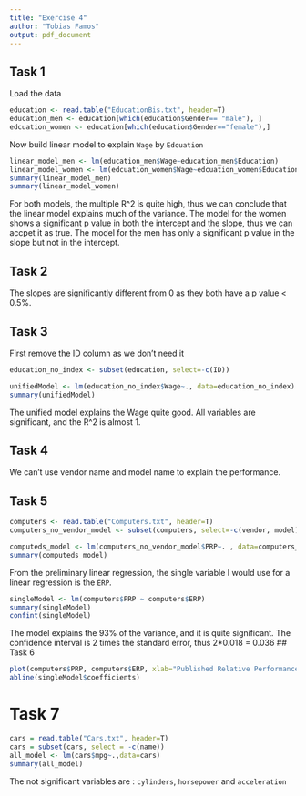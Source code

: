 ```yaml
---
title: "Exercise 4"
author: "Tobias Famos"
output: pdf_document
---
```

## Task 1
Load the data
```r
education <- read.table("EducationBis.txt", header=T)
education_men <- education[which(education$Gender== "male"), ]
edcuation_women <- education[which(education$Gender=="female"),]
```

Now build linear model to explain `Wage` by `Edcuation`
```r
linear_model_men <- lm(education_men$Wage~education_men$Education)
linear_model_women <- lm(edcuation_women$Wage~edcuation_women$Education)
summary(linear_model_men)
summary(linear_model_women)
```
For both models, the multiple R^2 is quite high, thus we can conclude that the linear model explains much of the variance.
The model for the women shows a significant p value in both the intercept and the slope, thus we can accpet it as true.
The model for the men has only a significant p value in the slope but not in the intercept.


## Task 2
The slopes are significantly different from 0 as they both have a p value < 0.5%.

## Task 3
First remove the ID column as we don't need it
```r
education_no_index <- subset(education, select=-c(ID))

```
```r
unifiedModel <- lm(education_no_index$Wage~., data=education_no_index)
summary(unifiedModel)
```

The unified model explains the Wage quite good. All variables are significant, and the R^2 is almost 1.

## Task 4
We can't use vendor name and model name to explain the performance.

## Task 5
```r
computers <- read.table("Computers.txt", header=T)
computers_no_vendor_model <- subset(computers, select=-c(vendor, model))

computeds_model <- lm(computers_no_vendor_model$PRP~. , data=computers_no_vendor_model)
summary(computeds_model)
```
From the preliminary linear regression, the single variable I would use for a linear regression is the `ERP`.

```r
singleModel <- lm(computers$PRP ~ computers$ERP)
summary(singleModel)
confint(singleModel)
```
The model explains the 93% of the variance, and it is quite significant.
The confidence interval is 2 times the standard error, thus 2*0.018 = 0.036
## Task 6
```r
plot(computers$PRP, computers$ERP, xlab="Published Relative Performance", ylab="Performance", main="Performance vs published realtive Performance " )
abline(singleModel$coefficients)
```

# Task 7
```r
cars = read.table("Cars.txt", header=T)
cars = subset(cars, select = -c(name))
all_model <- lm(cars$mpg~.,data=cars)
summary(all_model)
```
The not significant variables are : `cylinders`, `horsepower` and `acceleration`
